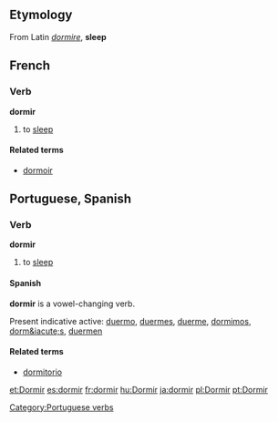 ==Etymology==
From Latin ''[[dormire]]'', '''sleep'''

==French==
===Verb===
'''dormir'''

# to [[sleep]]

====Related terms====
*[[dormoir]]

==Portuguese, Spanish==
===Verb===
'''dormir'''

# to [[sleep]]

====Spanish====
'''dormir''' is a vowel-changing verb.

Present indicative active:  [[duermo]], [[duermes]], [[duerme]], [[dormimos]], [[dorm&iacute;s]], [[duermen]]

====Related terms====
*[[dormitorio]]

[[Category:Portuguese verbs]]

[[et:Dormir]]
[[es:dormir]]
[[fr:dormir]]
[[hu:Dormir]]
[[ja:dormir]]
[[pl:Dormir]]
[[pt:Dormir]]